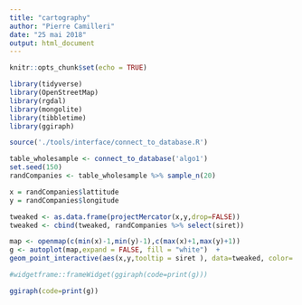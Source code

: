 ```yaml
---
title: "cartography"
author: "Pierre Camilleri"
date: "25 mai 2018"
output: html_document
---
```


```r
knitr::opts_chunk$set(echo = TRUE)

library(tidyverse)
library(OpenStreetMap)
library(rgdal)
library(mongolite)
library(tibbletime)
library(ggiraph)

source('./tools/interface/connect_to_database.R')
```


```r
table_wholesample <- connect_to_database('algo1')
set.seed(150)
randCompanies <- table_wholesample %>% sample_n(20)

x = randCompanies$lattitude
y = randCompanies$longitude
```
```r
tweaked <- as.data.frame(projectMercator(x,y,drop=FALSE))
tweaked <- cbind(tweaked, randCompanies %>% select(siret))
```

```r
map <- openmap(c(min(x)-1,min(y)-1),c(max(x)+1,max(y)+1))
g <- autoplot(map,expand = FALSE, fill = "white")  +
geom_point_interactive(aes(x,y,tooltip = siret ), data=tweaked, color='red', size = 5, alpha=1)

#widgetframe::frameWidget(ggiraph(code=print(g)))
```

```r
ggiraph(code=print(g))
```

